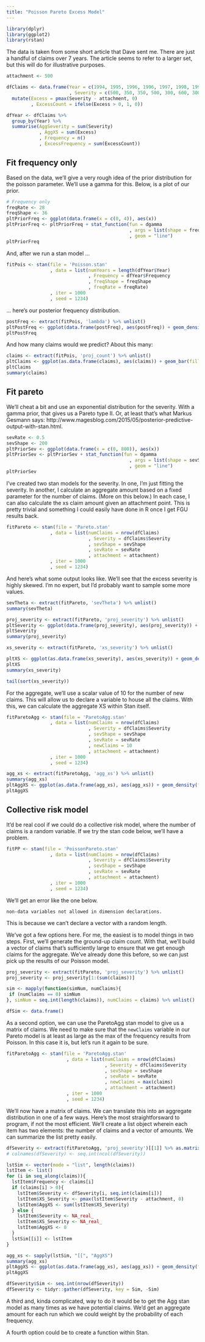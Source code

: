 ```yaml
---
title: "Poisson Pareto Excess Model"
---
```


```r
library(dplyr)
library(ggplot2)
library(rstan)
```

The data is taken from some short article that Dave sent me. There are just a handful of claims over 7 years. The article seems to refer to a larger set, but this will do for illustrative purposes.

```r
attachment <- 500

dfClaims <- data.frame(Year = c(1994, 1995, 1996, 1996, 1997, 1998, 1999, 2000, 2000)
                       , Severity = c(500, 350, 350, 500, 300, 600, 300, 400, 350)) %>% 
  mutate(Excess = pmax(Severity - attachment, 0)
         , ExcessCount = ifelse(Excess > 0, 1, 0))

dfYear <- dfClaims %>% 
  group_by(Year) %>% 
  summarise(AggSeverity = sum(Severity)
            , AggXS = sum(Excess)
            , Frequency = n()
            , ExcessFrequency = sum(ExcessCount))
```

## Fit frequency only

Based on the data, we'll give a very rough idea of the prior distribution for the poisson parameter. We'll use a gamma for this. Below, is a plot of our prior.

```r
# Frequency only
freqRate <- 28
freqShape <- 36
pltPriorFreq <- ggplot(data.frame(x = c(0, 4)), aes(x))
pltPriorFreq <- pltPriorFreq + stat_function(fun = dgamma
                                             , args = list(shape = freqShape, rate = freqRate)
                                             , geom = "line")
pltPriorFreq
```

And, after we run a stan model ...

```r
fitPois <- stan(file = 'Poisson.stan'
                , data = list(numYears = length(dfYear$Year)
                              , Frequency = dfYear$Frequency
                              , freqShape = freqShape
                              , freqRate = freqRate)
                , iter = 1000
                , seed = 1234)
```

... here's our posterior frequency distribution.

```r
postFreq <- extract(fitPois, 'lambda') %>% unlist()
pltPostFreq <- ggplot(data.frame(postFreq), aes(postFreq)) + geom_density()
pltPostFreq
```

And how many claims would we predict? About this many:

```r
claims <- extract(fitPois, 'proj_count') %>% unlist()
pltClaims <- ggplot(as.data.frame(claims), aes(claims)) + geom_bar(fill = "grey")
pltClaims
summary(claims)
```

## Fit pareto

We'll cheat a bit and use an exponential distribution for the severity. With a gamma prior, that gives us a Pareto type II. Or, at least that's what Markus Gesmann says: http://www.magesblog.com/2015/05/posterior-predictive-output-with-stan.html.

```r
sevRate <- 0.5
sevShape <- 200
pltPriorSev <- ggplot(data.frame(x = c(0, 800)), aes(x))
pltPriorSev <- pltPriorSev + stat_function(fun = dgamma
                                             , args = list(shape = sevShape, rate = sevRate)
                                             , geom = "line")
pltPriorSev
```

I've created two stan models for the severity. In one, I'm just fitting the severity. In another, I calculate an aggregate amount based on a fixed parameter for the number of claims. (More on this below.) In each case, I can also calculate the xs claim amount given an attachment point. This is pretty trivial and something I could easily have done in R once I get FGU results back.

```r
fitPareto <- stan(file = 'Pareto.stan'
                , data = list(numClaims = nrow(dfClaims)
                              , Severity = dfClaims$Severity
                              , sevShape = sevShape
                              , sevRate = sevRate
                              , attachment = attachment)
                , iter = 1000
                , seed = 1234)
```

And here's what some output looks like. We'll see that the excess severity is highly skewed. I'm no expert, but I'd probably want to sample some more values.

```r
sevTheta <- extract(fitPareto, 'sevTheta') %>% unlist()
summary(sevTheta)

proj_severity <- extract(fitPareto, 'proj_severity') %>% unlist()
pltSeverity <- ggplot(data.frame(proj_severity), aes(proj_severity)) + geom_density(fill = "grey")
pltSeverity
summary(proj_severity)

xs_severity <- extract(fitPareto, 'xs_severity') %>% unlist()

pltXS <- ggplot(as.data.frame(xs_severity), aes(xs_severity)) + geom_density(fill = "grey")
pltXS
summary(xs_severity)

tail(sort(xs_severity))
```

For the aggregate, we'll use a scalar value of 10 for the number of new claims. This will allow us to declare a variable to house all the claims. With this, we can calculate the aggregate XS within Stan itself.

```r
fitParetoAgg <- stan(file = 'ParetoAgg.stan'
                , data = list(numClaims = nrow(dfClaims)
                              , Severity = dfClaims$Severity
                              , sevShape = sevShape
                              , sevRate = sevRate
                              , newClaims = 10
                              , attachment = attachment)
                , iter = 1000
                , seed = 1234)
```

```r
agg_xs <- extract(fitParetoAgg, 'agg_xs') %>% unlist()
summary(agg_xs)
pltAggXS <- ggplot(as.data.frame(agg_xs), aes(agg_xs)) + geom_density(fill = "grey")
pltAggXS
```

## Collective risk model

It'd be real cool if we could do a collective risk model, where the number of claims is a random variable. If we try the stan code below, we'll have a problem.

```r
fitPP <- stan(file = 'PoissonPareto.stan'
                , data = list(numClaims = nrow(dfClaims)
                              , Severity = dfClaims$Severity
                              , sevShape = sevShape
                              , sevRate = sevRate
                              , attachment = attachment)
                , iter = 1000
                , seed = 1234)
```


We'll get an error like the one below.

```
non-data variables not allowed in dimension declarations.
```

This is because we can't declare a vector with a random length.

We've got a few options here. For me, the easiest is to model things in two steps. First, we'll generate the ground-up claim count. With that, we'll build a vector of claims that's sufficiently large to ensure that we get enough claims for the aggregate. We've already done this before, so we can just pick up the results of our Poisson model. 

```r
proj_severity <- extract(fitPareto, 'proj_severity') %>% unlist()
proj_severity <- proj_severity[1:(sum(claims))]

sim <- mapply(function(simNum, numClaims){
 if (numClaims == 0) simNum 
}, simNum = seq.int(length(claims)), numClaims = claims) %>% unlist()

dfSim <- data.frame()
```

As a second option, we can use the ParetoAgg stan model to give us a matrix of claims. We need to make sure that the `newClaims` variable in our Pareto model is at least as large as the max of the frequency results from Poisson. In this case it is, but let's run it again to be sure.

```r
fitParetoAgg <- stan(file = 'ParetoAgg.stan'
                      , data = list(numClaims = nrow(dfClaims)
                                    , Severity = dfClaims$Severity
                                    , sevShape = sevShape
                                    , sevRate = sevRate
                                    , newClaims = max(claims)
                                    , attachment = attachment)
                      , iter = 1000
                      , seed = 1234)
```

We'll now have a matrix of claims. We can translate this into an aggregate distribution in one of a few ways. Here's the most straightforsward to program, if not the most efficient. We'll create a list object wherein each item has two elements: the number of claims and a vector of amounts. We can summarize the list pretty easily.

```r
dfSeverity <- extract(fitParetoAgg, 'proj_severity')[[1]] %>% as.matrix()
# colnames(dfSeverity) <- seq.int(ncol(dfSeverity))
```

```r
lstSim <- vector(mode = "list", length(claims))
lstItem <- list()
for (i in seq_along(claims)){
  lstItem$Frequency <- claims[i]
  if (claims[i] > 0){
    lstItem$Severity <- dfSeverity[i, seq.int(claims[i])]
    lstItem$XS_Severity <- pmax(lstItem$Severity - attachment, 0)
    lstItem$AggXS <- sum(lstItem$XS_Severity)
  } else {
    lstItem$Severity <- NA_real_
    lstItem$XS_Severity <- NA_real_
    lstItem$AggXS <- 0
  }
  lstSim[[i]] <- lstItem
}

agg_xs <- sapply(lstSim, "[[", "AggXS")
summary(agg_xs)
pltAggXS <- ggplot(as.data.frame(agg_xs), aes(agg_xs)) + geom_density(fill = "grey")
pltAggXS
```

```r
dfSeverity$Sim <- seq.int(nrow(dfSeverity))
dfSeverity <- tidyr::gather(dfSeverity, key = Sim, -Sim)
```

A third and, kinda complicated, way to do it would be to get the Agg stan model as many times as we have potential claims. We'd get an aggregate amount for each run which we could weight by the probability of each frequency.

A fourth option could be to create a function within Stan.